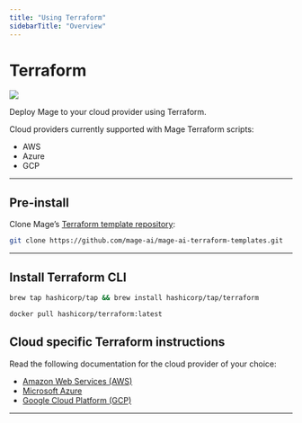 ```yaml
---
title: "Using Terraform"
sidebarTitle: "Overview"
---
```


# Terraform

![](/images/terraform.png)

Deploy Mage to your cloud provider using Terraform.

Cloud providers currently supported with Mage Terraform scripts:

- AWS
- Azure
- GCP

---

## Pre-install

Clone Mage’s
[Terraform template repository](https://github.com/mage-ai/mage-ai-terraform-templates):

```bash
git clone https://github.com/mage-ai/mage-ai-terraform-templates.git
```

---

## Install Terraform CLI

<CodeGroup>

```bash Using Homebrew
brew tap hashicorp/tap && brew install hashicorp/tap/terraform
```

```bash Using Docker
docker pull hashicorp/terraform:latest
```

</CodeGroup>

## Cloud specific Terraform instructions

Read the following documentation for the cloud provider of your choice:

- [Amazon Web Services (AWS)](./AWS.md)
- [Microsoft Azure](./Azure.md)
- [Google Cloud Platform (GCP)](./GCP.md)

---
